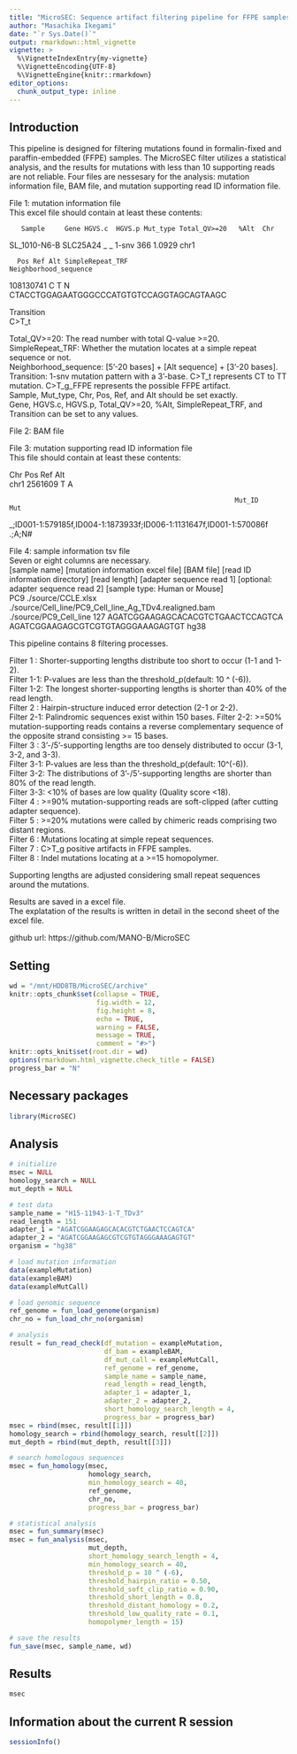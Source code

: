 ```yaml
---
title: "MicroSEC: Sequence artifact filtering pipeline for FFPE samples"
author: "Masachika Ikegami"
date: "`r Sys.Date()`"
output: rmarkdown::html_vignette
vignette: >
  %\VignetteIndexEntry{my-vignette}
  %\VignetteEncoding{UTF-8}
  %\VignetteEngine{knitr::rmarkdown}
editor_options: 
  chunk_output_type: inline
---
```


## Introduction
This pipeline is designed for filtering mutations found in formalin-fixed and 
paraffin-embedded (FFPE) samples. The MicroSEC filter utilizes a statistical 
analysis, and the results for mutations with less than 10 supporting reads are 
not reliable. Four files are nessesary for the analysis: mutation information 
file, BAM file, and mutation supporting read ID information file.  
  
File 1: mutation information file  
This excel file should contain at least these contents:  
  
       Sample     Gene HGVS.c  HGVS.p Mut_type Total_QV>=20   %Alt  Chr  
 SL_1010-N6-B SLC25A24      _       _    1-snv          366 1.0929 chr1  
  
      Pos Ref Alt SimpleRepeat_TRF                     Neighborhood_sequence  
108130741   C   T                N CTACCTGGAGAATGGGCCCATGTGTCCAGGTAGCAGTAAGC  

Transition  
     C>T_t  
  
Total_QV>=20: The read number with total Q-value >=20.  
SimpleRepeat_TRF: Whether the mutation locates at a simple repeat sequence or 
not.  
Neighborhood_sequence: [5'-20 bases] + [Alt sequence] + [3'-20 bases].  
Transition: 1-snv mutation pattern with a 3'-base. C>T_t represents CT to TT 
mutation. C>T_g_FFPE represents the possible FFPE artifact.  
Sample, Mut_type, Chr, Pos, Ref, and Alt should be set exactly.  
Gene, HGVS.c, HGVS.p, Total_QV>=20, %Alt, SimpleRepeat_TRF, and Transition can 
be set to any values.  
  
File 2: BAM file  
  
File 3: mutation supporting read ID information file  
This file should contain at least these contents:  
  
 Chr     Pos Ref Alt  
chr1 2561609   T   A  
  
                                                             Mut_ID     Mut  
_;ID001-1:579185f,ID004-1:1873933f;ID006-1:1131647f,ID001-1:570086f  .;A;N#  
  
File 4: sample information tsv file  
Seven or eight columns are necessary.  
[sample name] [mutation information excel file] [BAM file] 
[read ID information directory] [read length] [adapter sequence read 1] 
[optional: adapter sequence read 2] [sample type: Human or Mouse]  
PC9	./source/CCLE.xlsx ./source/Cell_line/PC9_Cell_line_Ag_TDv4.realigned.bam 
./source/PC9_Cell_line 127 
AGATCGGAAGAGCACACGTCTGAACTCCAGTCA AGATCGGAAGAGCGTCGTGTAGGGAAAGAGTGT hg38  
  
This pipeline contains 8 filtering processes.  
  
Filter 1  : Shorter-supporting lengths distribute too short to occur 
(1-1 and 1-2).  
Filter 1-1: P-values are less than the threshold_p(default: 10 ^ (-6)).  
Filter 1-2: The longest shorter-supporting lengths is shorter than 40% of the 
read length.  
Filter 2  : Hairpin-structure induced error detection (2-1 or 2-2).  
Filter 2-1: Palindromic sequences exist within 150 bases. 
Filter 2-2: >=50% mutation-supporting reads contains a reverse complementary 
sequence of the opposite strand consisting >= 15 bases.  
Filter 3  : 3’-/5’-supporting lengths are too densely distributed to occur 
(3-1, 3-2, and 3-3).  
Filter 3-1: P-values are less than the threshold_p(default: 10^(-6)).  
Filter 3-2: The distributions of 3’-/5’-supporting lengths are shorter than 80% 
of the read length.  
Filter 3-3: <10% of bases are low quality (Quality score <18).  
Filter 4  : >=90% mutation-supporting reads are soft-clipped (after cutting 
adapter sequence).  
Filter 5  : >=20% mutations were called by chimeric reads comprising two 
distant regions.  
Filter 6  : Mutations locating at simple repeat sequences.  
Filter 7  : C>T_g positive artifacts in FFPE samples.  
Filter 8  : Indel mutations locating at a >=15 homopolymer.  
  
Supporting lengths are adjusted considering small repeat sequences around the 
mutations.  
  
Results are saved in a excel file.  
The explatation of the results is written in detail in the second sheet of the 
excel file.  
  
github url: https://github.com/MANO-B/MicroSEC  
  
## Setting
```r
wd = "/mnt/HDD8TB/MicroSEC/archive"
knitr::opts_chunk$set(collapse = TRUE,
                      fig.width = 12,
                      fig.height = 8,
                      echo = TRUE,
                      warning = FALSE,
                      message = TRUE,
                      comment = "#>")
knitr::opts_knit$set(root.dir = wd)
options(rmarkdown.html_vignette.check_title = FALSE)
progress_bar = "N"
```

## Necessary packages
```r
library(MicroSEC)
```

## Analysis
```r
# initialize
msec = NULL
homology_search = NULL
mut_depth = NULL

# test data
sample_name = "H15-11943-1-T_TDv3"
read_length = 151
adapter_1 = "AGATCGGAAGAGCACACGTCTGAACTCCAGTCA"
adapter_2 = "AGATCGGAAGAGCGTCGTGTAGGGAAAGAGTGT"
organism = "hg38"

# load mutation information
data(exampleMutation)
data(exampleBAM)
data(exampleMutCall)

# load genomic sequence
ref_genome = fun_load_genome(organism)
chr_no = fun_load_chr_no(organism)

# analysis
result = fun_read_check(df_mutation = exampleMutation,
                        df_bam = exampleBAM,
                        df_mut_call = exampleMutCall,
                        ref_genome = ref_genome,
                        sample_name = sample_name,
                        read_length = read_length,
                        adapter_1 = adapter_1,
                        adapter_2 = adapter_2,
                        short_homology_search_length = 4,
                        progress_bar = progress_bar)
msec = rbind(msec, result[[1]])
homology_search = rbind(homology_search, result[[2]])
mut_depth = rbind(mut_depth, result[[3]])

# search homologous sequences
msec = fun_homology(msec,
                    homology_search,
                    min_homology_search = 40,
                    ref_genome,
                    chr_no,
                    progress_bar = progress_bar)

# statistical analysis
msec = fun_summary(msec)
msec = fun_analysis(msec,
                    mut_depth,
                    short_homology_search_length = 4,
                    min_homology_search = 40,
                    threshold_p = 10 ^ (-6),
                    threshold_hairpin_ratio = 0.50,
                    threshold_soft_clip_ratio = 0.90,
                    threshold_short_length = 0.8,
                    threshold_distant_homology = 0.2,
                    threshold_low_quality_rate = 0.1,
                    homopolymer_length = 15)

# save the results
fun_save(msec, sample_name, wd)
```

## Results
```r
msec
```

## Information about the current R session
```r
sessionInfo()
```

